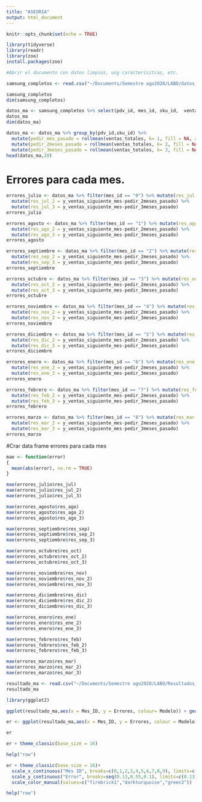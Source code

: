 ```yaml
---
title: "ASEORIA"
output: html_document
---
```


```r
knitr::opts_chunk$set(echo = TRUE)
```



```r
library(tidyverse)
library(readr)
library(zoo)
install.packages(zoo)

#Abrir el documento con datos limpios, ung caracterisitcas, etc.

```



```r
samsung_completos <- read.csv("~/Documents/Semestre ago2020/LABO/datos_completos.csv")

samsung_completos
dim(samsung_completos)

```

```r
datos_ma <- samsung_completos %>% select(pdv_id, mes_id, sku_id,  ventas_totales, y_ventas_siguiente_mes)
datos_ma
dim(datos_ma)
```

```r
datos_ma <- datos_ma %>% group_by(pdv_id,sku_id) %>%
  mutate(pedir_mes_pasado = rollmean(ventas_totales, k= 1, fill = NA, align = "right")) %>%
  mutate(pedir_2meses_pasado = rollmean(ventas_totales, k= 2, fill = NA, align = "right")) %>%
  mutate(pedir_3meses_pasado = rollmean(ventas_totales, k= 3, fill = NA, align = "right"))
head(datos_ma,20)
```
# Errores para cada mes.
```r
errores_julio <- datos_ma %>% filter(mes_id == "0") %>% mutate(res_jul = y_ventas_siguiente_mes-pedir_mes_pasado) %>%
  mutate(res_jul_2 = y_ventas_siguiente_mes-pedir_2meses_pasado) %>%
  mutate(res_jul_3 = y_ventas_siguiente_mes-pedir_3meses_pasado)
errores_julio
```

```r
errores_agosto <- datos_ma %>% filter(mes_id == "1") %>% mutate(res_ago = y_ventas_siguiente_mes-pedir_mes_pasado) %>%
  mutate(res_ago_2 = y_ventas_siguiente_mes-pedir_2meses_pasado) %>%
  mutate(res_ago_3 = y_ventas_siguiente_mes-pedir_3meses_pasado)
errores_agosto
```

```r
errores_septiembre <- datos_ma %>% filter(mes_id == "2") %>% mutate(res_sep = y_ventas_siguiente_mes-pedir_mes_pasado) %>%
  mutate(res_sep_2 = y_ventas_siguiente_mes-pedir_2meses_pasado) %>%
  mutate(res_sep_3 = y_ventas_siguiente_mes-pedir_3meses_pasado)
errores_septiembre
```

```r
errores_octubre <- datos_ma %>% filter(mes_id == "3") %>% mutate(res_oct = y_ventas_siguiente_mes-pedir_mes_pasado) %>%
  mutate(res_oct_2 = y_ventas_siguiente_mes-pedir_2meses_pasado) %>%
  mutate(res_oct_3 = y_ventas_siguiente_mes-pedir_3meses_pasado)
errores_octubre
```

```r
errores_noviembre <- datos_ma %>% filter(mes_id == "4") %>% mutate(res_nov = y_ventas_siguiente_mes-pedir_mes_pasado) %>%
  mutate(res_nov_2 = y_ventas_siguiente_mes-pedir_2meses_pasado) %>%
  mutate(res_nov_3 = y_ventas_siguiente_mes-pedir_3meses_pasado)
errores_noviembre
```

```r
errores_diciembre <- datos_ma %>% filter(mes_id == "5") %>% mutate(res_dic = y_ventas_siguiente_mes-pedir_mes_pasado) %>%
  mutate(res_dic_2 = y_ventas_siguiente_mes-pedir_2meses_pasado) %>%
  mutate(res_dic_3 = y_ventas_siguiente_mes-pedir_3meses_pasado)
errores_diciembre
```

```r
errores_enero <- datos_ma %>% filter(mes_id == "6") %>% mutate(res_ene = y_ventas_siguiente_mes-pedir_mes_pasado) %>%
  mutate(res_ene_2 = y_ventas_siguiente_mes-pedir_2meses_pasado) %>%
  mutate(res_ene_3 = y_ventas_siguiente_mes-pedir_3meses_pasado)
errores_enero
```

```r
errores_febrero <- datos_ma %>% filter(mes_id == "7") %>% mutate(res_feb = y_ventas_siguiente_mes-pedir_mes_pasado) %>%
  mutate(res_feb_2 = y_ventas_siguiente_mes-pedir_2meses_pasado) %>%
  mutate(res_feb_3 = y_ventas_siguiente_mes-pedir_3meses_pasado)
errores_febrero
```

```r
errores_marzo <- datos_ma %>% filter(mes_id == "8") %>% mutate(res_mar = y_ventas_siguiente_mes-pedir_mes_pasado) %>%
  mutate(res_mar_2 = y_ventas_siguiente_mes-pedir_2meses_pasado) %>%
  mutate(res_mar_3 = y_ventas_siguiente_mes-pedir_3meses_pasado)
errores_marzo
```

#Crar data frame errores para cada mes
```r
mae <- function(error)
{
  mean(abs(error), na.rm = TRUE)
}

```

```r
mae(errores_julio$res_jul)
mae(errores_julio$res_jul_2)
mae(errores_julio$res_jul_3)

```
```r
mae(errores_agosto$res_ago)
mae(errores_agosto$res_ago_2)
mae(errores_agosto$res_ago_3)

```

```r
mae(errores_septiembre$res_sep)
mae(errores_septiembre$res_sep_2)
mae(errores_septiembre$res_sep_3)

```
```r
mae(errores_octubre$res_oct)
mae(errores_octubre$res_oct_2)
mae(errores_octubre$res_oct_3)
```
```r
mae(errores_noviembre$res_nov)
mae(errores_noviembre$res_nov_2)
mae(errores_noviembre$res_nov_3)

```
```r
mae(errores_diciembre$res_dic)
mae(errores_diciembre$res_dic_2)
mae(errores_diciembre$res_dic_3)

```

```r
mae(errores_enero$res_ene)
mae(errores_enero$res_ene_2)
mae(errores_enero$res_ene_3)

```


```r
mae(errores_febrero$res_feb)
mae(errores_febrero$res_feb_2)
mae(errores_febrero$res_feb_3)

```

```r
mae(errores_marzo$res_mar)
mae(errores_marzo$res_mar_2)
mae(errores_marzo$res_mar_3)
```

```r
resultado_ma <- read.csv("~/Documents/Semestre ago2020/LABO/Resultados_MA.csv")
resultado_ma
```


```r
library(ggplot2)

ggplot(resultado_ma,aes(x = Mes_ID, y = Errores, colour= Modelo)) + geom_line() 

```


```r
er <- ggplot(resultado_ma,aes(x = Mes_ID, y = Errores, colour = Modelo)) + geom_line() + geom_point()+ggtitle("MAE de cada modelo por mes")+xlab("Mes ID")+ylab("Error")

er
```


```r
er + theme_classic(base_size = 16)

help("row")
```

```r
er + theme_classic(base_size = 16)+
  scale_x_continuous("Mes ID", breaks=c(0,1,2,3,4,5,6,7,8,9), limits=c(0,9))+
  scale_y_continuous("Error", breaks=seq(0.13,0.55,0.1), limits=c(0.13,0.55))+
  scale_color_manual(values=c("firebrick1","darkturquoise","green3"))

help("row")
```























